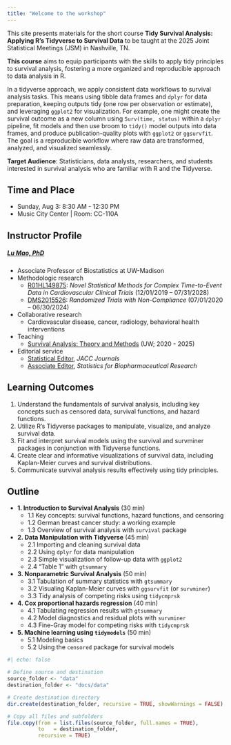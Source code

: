 ```yaml
---
title: "Welcome to the workshop"
---
```


This site presents materials for the short course 
**Tidy Survival Analysis: Applying R’s Tidyverse to Survival Data**
to be taught at the 2025 Joint Statistical Meetings (JSM) in Nashville, TN.

**This course** aims to equip participants with the skills to apply tidy principles to survival analysis, fostering a more organized and reproducible approach to data analysis in R.

In a tidyverse approach, we apply consistent data workflows to survival analysis tasks. This means using tibble data frames and `dplyr` for data preparation, keeping outputs tidy (one row per observation or estimate), and leveraging `ggplot2` for visualization. For example, one might create the survival outcome as a new column using `Surv(time, status)` within a `dplyr` pipeline, fit models and then use broom to `tidy()` model outputs into data frames, and produce publication-quality plots with `ggplot2` or `ggsurvfit`. The goal is a reproducible workflow where raw data are transformed, analyzed, and visualized seamlessly.


**Target Audience**: Statisticians, data analysts, researchers, and students interested in survival analysis who are familiar with R and the Tidyverse.

## Time and Place

-  Sunday, Aug 3: 8:30 AM - 12:30 PM
-  Music City Center | Room: CC-110A 

## Instructor Profile

##### [Lu Mao, PhD](https://lmaowisc.github.io/){target="_blank"} 

-   Associate Professor of Biostatistics at UW-Madison
-   Methodologic research
    -   [R01HL149875](https://reporter.nih.gov/search/9aSu5u3xlE26GrjbF_4cBg/project-details/10734551){target="_blank"}: *Novel Statistical Methods for Complex Time-to-Event Data in Cardiovascular Clinical Trials* (12/01/2019 – 07/31/2028)
    -   [DMS2015526](https://www.nsf.gov/awardsearch/showAward?AWD_ID=2015526){target="_blank"}: *Randomized Trials with Non-Compliance* (07/01/2020 – 06/30/2024)
-   Collaborative research
    -   Cardiovascular disease, cancer, radiology, behavioral health interventions
-   Teaching
    -   [Survival Analysis: Theory and Methods](https://lmaowisc.github.io/BMI741){target="_blank"} (UW; 2020 - 2025)
-   Editorial service
    -   [Statistical Editor](https://www.jacc.org/journal/heart-failure/editorial-board){target="_blank"}, *JACC Journals*
    -   [Associate Editor](https://www.tandfonline.com/action/journalInformation?show=editorialBoard&journalCode=usbr20){target="_blank"}, *Statistics for Biopharmaceutical Research*

## Learning Outcomes

1.	Understand the fundamentals of survival analysis, including key concepts such as censored data, survival functions, and hazard functions.
2.	Utilize R’s Tidyverse packages to manipulate, visualize, and analyze survival data.
3.	Fit and interpret survival models using the survival and survminer packages in conjunction with Tidyverse functions.
4.	Create clear and informative visualizations of survival data, including Kaplan-Meier curves and survival distributions.
5.	Communicate survival analysis results effectively using tidy principles.

## Outline

-   **1. Introduction to Survival Analysis** (30 min)
    -   1.1 Key concepts: survival functions, hazard functions, and censoring
    -   1.2 German breast cancer study: a working example
    -   1.3 Overview of survival analysis with `survival` package

-   **2. Data Manipulation with Tidyverse** (45 min)
    -   2.1 Importing and cleaning survival data
    -   2.2 Using `dplyr` for data manipulation
    -   2.3 Simple visualization of follow-up data with `ggplot2`
    -   2.4 "Table 1" with `gtsummary`
    
-   **3. Nonparametric Survival Analysis** (50 min)
    -   3.1 Tabulation of summary statistics with `gtsummary`
    -   3.2 Visualing Kaplan-Meier curves with `ggsurvfit` (or `survminer`)
    -   3.3 Tidy analysis of competing risks using `tidycmprsk`

-  **4. Cox proportional hazards regression** (40 min)
    -   4.1 Tabulating regression results with `gtsummary`
    -   4.2 Model diagnostics and residual plots with `survminer`
    -   4.3 Fine-Gray model for competing risks with `tidycmprsk`

-   **5. Machine learning using `tidymodels`** (50 min)
    -   5.1 Modeling basics
    -   5.2 Using the `censored` package for survival models


```r
#| echo: false

# Define source and destination
source_folder <- "data"
destination_folder <- "docs/data"

# Create destination directory
dir.create(destination_folder, recursive = TRUE, showWarnings = FALSE)

# Copy all files and subfolders
file.copy(from = list.files(source_folder, full.names = TRUE),
          to   = destination_folder,
          recursive = TRUE)


```

